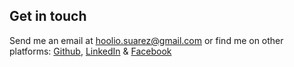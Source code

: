## Get in touch

Send me an email at hoolio.suarez@gmail.com or find me on other platforms: [Github](https://www.github.com/cgreen6), [LinkedIn](https://www.linkedin.com/in/christian-green-58232bb1) & [Facebook](https://www.facebook.com/chris.green.100)
